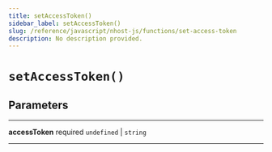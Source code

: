 ```yaml
---
title: setAccessToken()
sidebar_label: setAccessToken()
slug: /reference/javascript/nhost-js/functions/set-access-token
description: No description provided.
---
```


# `setAccessToken()`

## Parameters

---

**<span className="parameter-name">accessToken</span>** <span className="optional-status">required</span> `undefined` | `string`

---
